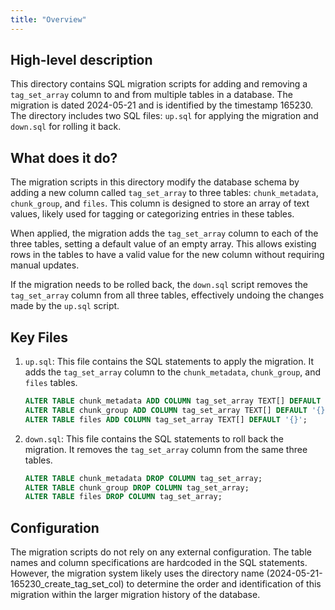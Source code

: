 ```yaml
---
title: "Overview"
---
```


## High-level description
This directory contains SQL migration scripts for adding and removing a `tag_set_array` column to and from multiple tables in a database. The migration is dated 2024-05-21 and is identified by the timestamp 165230. The directory includes two SQL files: `up.sql` for applying the migration and `down.sql` for rolling it back.

## What does it do?
The migration scripts in this directory modify the database schema by adding a new column called `tag_set_array` to three tables: `chunk_metadata`, `chunk_group`, and `files`. This column is designed to store an array of text values, likely used for tagging or categorizing entries in these tables. 

When applied, the migration adds the `tag_set_array` column to each of the three tables, setting a default value of an empty array. This allows existing rows in the tables to have a valid value for the new column without requiring manual updates.

If the migration needs to be rolled back, the `down.sql` script removes the `tag_set_array` column from all three tables, effectively undoing the changes made by the `up.sql` script.

## Key Files

1. `up.sql`: This file contains the SQL statements to apply the migration. It adds the `tag_set_array` column to the `chunk_metadata`, `chunk_group`, and `files` tables.

   ```sql
   ALTER TABLE chunk_metadata ADD COLUMN tag_set_array TEXT[] DEFAULT '{}';
   ALTER TABLE chunk_group ADD COLUMN tag_set_array TEXT[] DEFAULT '{}';
   ALTER TABLE files ADD COLUMN tag_set_array TEXT[] DEFAULT '{}';
   ```

2. `down.sql`: This file contains the SQL statements to roll back the migration. It removes the `tag_set_array` column from the same three tables.

   ```sql
   ALTER TABLE chunk_metadata DROP COLUMN tag_set_array;
   ALTER TABLE chunk_group DROP COLUMN tag_set_array;
   ALTER TABLE files DROP COLUMN tag_set_array;
   ```

## Configuration
The migration scripts do not rely on any external configuration. The table names and column specifications are hardcoded in the SQL statements. However, the migration system likely uses the directory name (2024-05-21-165230_create_tag_set_col) to determine the order and identification of this migration within the larger migration history of the database.